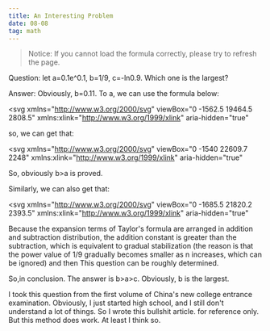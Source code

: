 ```yaml
---
title: An Interesting Problem
date: 08-08
tag: math
---
```


> Notice: If you cannot load the formula correctly, please try to refresh the page.

Question: let a=0.1e^0.1, b=1/9, c=-ln0.9. Which one is the largest?

Answer: Obviously, b=0.11. To a, we can use the formula below:

<svg
  xmlns="http://www.w3.org/2000/svg"
  viewBox="0 -1562.5 19464.5 2808.5"
  xmlns:xlink="http://www.w3.org/1999/xlink"
  aria-hidden="true"
>
  <defs>
    <path
      id="MJX-178-TEX-I-1D452"
      d="M39 168Q39 225 58 272T107 350T174 402T244 433T307 442H310Q355 442 388 420T421 355Q421 265 310 237Q261 224 176 223Q139 223 138 221Q138 219 132 186T125 128Q125 81 146 54T209 26T302 45T394 111Q403 121 406 121Q410 121 419 112T429 98T420 82T390 55T344 24T281 -1T205 -11Q126 -11 83 42T39 168ZM373 353Q367 405 305 405Q272 405 244 391T199 357T170 316T154 280T149 261Q149 260 169 260Q282 260 327 284T373 353Z"
    ></path>
    <path
      id="MJX-178-TEX-I-1D465"
      d="M52 289Q59 331 106 386T222 442Q257 442 286 424T329 379Q371 442 430 442Q467 442 494 420T522 361Q522 332 508 314T481 292T458 288Q439 288 427 299T415 328Q415 374 465 391Q454 404 425 404Q412 404 406 402Q368 386 350 336Q290 115 290 78Q290 50 306 38T341 26Q378 26 414 59T463 140Q466 150 469 151T485 153H489Q504 153 504 145Q504 144 502 134Q486 77 440 33T333 -11Q263 -11 227 52Q186 -10 133 -10H127Q78 -10 57 16T35 71Q35 103 54 123T99 143Q142 143 142 101Q142 81 130 66T107 46T94 41L91 40Q91 39 97 36T113 29T132 26Q168 26 194 71Q203 87 217 139T245 247T261 313Q266 340 266 352Q266 380 251 392T217 404Q177 404 142 372T93 290Q91 281 88 280T72 278H58Q52 284 52 289Z"
    ></path>
    <path
      id="MJX-178-TEX-N-3D"
      d="M56 347Q56 360 70 367H707Q722 359 722 347Q722 336 708 328L390 327H72Q56 332 56 347ZM56 153Q56 168 72 173H708Q722 163 722 153Q722 140 707 133H70Q56 140 56 153Z"
    ></path>
    <path
      id="MJX-178-TEX-LO-2211"
      d="M60 948Q63 950 665 950H1267L1325 815Q1384 677 1388 669H1348L1341 683Q1320 724 1285 761Q1235 809 1174 838T1033 881T882 898T699 902H574H543H251L259 891Q722 258 724 252Q725 250 724 246Q721 243 460 -56L196 -356Q196 -357 407 -357Q459 -357 548 -357T676 -358Q812 -358 896 -353T1063 -332T1204 -283T1307 -196Q1328 -170 1348 -124H1388Q1388 -125 1381 -145T1356 -210T1325 -294L1267 -449L666 -450Q64 -450 61 -448Q55 -446 55 -439Q55 -437 57 -433L590 177Q590 178 557 222T452 366T322 544L56 909L55 924Q55 945 60 948Z"
    ></path>
    <path
      id="MJX-178-TEX-I-1D45B"
      d="M21 287Q22 293 24 303T36 341T56 388T89 425T135 442Q171 442 195 424T225 390T231 369Q231 367 232 367L243 378Q304 442 382 442Q436 442 469 415T503 336T465 179T427 52Q427 26 444 26Q450 26 453 27Q482 32 505 65T540 145Q542 153 560 153Q580 153 580 145Q580 144 576 130Q568 101 554 73T508 17T439 -10Q392 -10 371 17T350 73Q350 92 386 193T423 345Q423 404 379 404H374Q288 404 229 303L222 291L189 157Q156 26 151 16Q138 -11 108 -11Q95 -11 87 -5T76 7T74 17Q74 30 112 180T152 343Q153 348 153 366Q153 405 129 405Q91 405 66 305Q60 285 60 284Q58 278 41 278H27Q21 284 21 287Z"
    ></path>
    <path
      id="MJX-178-TEX-N-30"
      d="M96 585Q152 666 249 666Q297 666 345 640T423 548Q460 465 460 320Q460 165 417 83Q397 41 362 16T301 -15T250 -22Q224 -22 198 -16T137 16T82 83Q39 165 39 320Q39 494 96 585ZM321 597Q291 629 250 629Q208 629 178 597Q153 571 145 525T137 333Q137 175 145 125T181 46Q209 16 250 16Q290 16 318 46Q347 76 354 130T362 333Q362 478 354 524T321 597Z"
    ></path>
    <path
      id="MJX-178-TEX-N-221E"
      d="M55 217Q55 305 111 373T254 442Q342 442 419 381Q457 350 493 303L507 284L514 294Q618 442 747 442Q833 442 888 374T944 214Q944 128 889 59T743 -11Q657 -11 580 50Q542 81 506 128L492 147L485 137Q381 -11 252 -11Q166 -11 111 57T55 217ZM907 217Q907 285 869 341T761 397Q740 397 720 392T682 378T648 359T619 335T594 310T574 285T559 263T548 246L543 238L574 198Q605 158 622 138T664 94T714 61T765 51Q827 51 867 100T907 217ZM92 214Q92 145 131 89T239 33Q357 33 456 193L425 233Q364 312 334 337Q285 380 233 380Q171 380 132 331T92 214Z"
    ></path>
    <path
      id="MJX-178-TEX-N-21"
      d="M78 661Q78 682 96 699T138 716T180 700T199 661Q199 654 179 432T158 206Q156 198 139 198Q121 198 119 206Q118 209 98 431T78 661ZM79 61Q79 89 97 105T141 121Q164 119 181 104T198 61Q198 31 181 16T139 1Q114 1 97 16T79 61Z"
    ></path>
    <path
      id="MJX-178-TEX-N-31"
      d="M213 578L200 573Q186 568 160 563T102 556H83V602H102Q149 604 189 617T245 641T273 663Q275 666 285 666Q294 666 302 660V361L303 61Q310 54 315 52T339 48T401 46H427V0H416Q395 3 257 3Q121 3 100 0H88V46H114Q136 46 152 46T177 47T193 50T201 52T207 57T213 61V578Z"
    ></path>
    <path
      id="MJX-178-TEX-N-2B"
      d="M56 237T56 250T70 270H369V420L370 570Q380 583 389 583Q402 583 409 568V270H707Q722 262 722 250T707 230H409V-68Q401 -82 391 -82H389H387Q375 -82 369 -68V230H70Q56 237 56 250Z"
    ></path>
    <path
      id="MJX-178-TEX-N-32"
      d="M109 429Q82 429 66 447T50 491Q50 562 103 614T235 666Q326 666 387 610T449 465Q449 422 429 383T381 315T301 241Q265 210 201 149L142 93L218 92Q375 92 385 97Q392 99 409 186V189H449V186Q448 183 436 95T421 3V0H50V19V31Q50 38 56 46T86 81Q115 113 136 137Q145 147 170 174T204 211T233 244T261 278T284 308T305 340T320 369T333 401T340 431T343 464Q343 527 309 573T212 619Q179 619 154 602T119 569T109 550Q109 549 114 549Q132 549 151 535T170 489Q170 464 154 447T109 429Z"
    ></path>
    <path
      id="MJX-178-TEX-N-33"
      d="M127 463Q100 463 85 480T69 524Q69 579 117 622T233 665Q268 665 277 664Q351 652 390 611T430 522Q430 470 396 421T302 350L299 348Q299 347 308 345T337 336T375 315Q457 262 457 175Q457 96 395 37T238 -22Q158 -22 100 21T42 130Q42 158 60 175T105 193Q133 193 151 175T169 130Q169 119 166 110T159 94T148 82T136 74T126 70T118 67L114 66Q165 21 238 21Q293 21 321 74Q338 107 338 175V195Q338 290 274 322Q259 328 213 329L171 330L168 332Q166 335 166 348Q166 366 174 366Q202 366 232 371Q266 376 294 413T322 525V533Q322 590 287 612Q265 626 240 626Q208 626 181 615T143 592T132 580H135Q138 579 143 578T153 573T165 566T175 555T183 540T186 520Q186 498 172 481T127 463Z"
    ></path>
    <path
      id="MJX-178-TEX-N-22C5"
      d="M78 250Q78 274 95 292T138 310Q162 310 180 294T199 251Q199 226 182 208T139 190T96 207T78 250Z"
    ></path>
  </defs>
  <g
    stroke="currentColor"
    fill="currentColor"
    stroke-width="0"
    transform="matrix(1 0 0 -1 0 0)"
  >
    <g data-mml-node="math">
      <g data-mml-node="msup">
        <g data-mml-node="mi">
          <use xlink:href="#MJX-178-TEX-I-1D452"></use>
        </g>
        <g
          data-mml-node="TeXAtom"
          transform="translate(466, 413) scale(0.707)"
          data-mjx-texclass="ORD"
        >
          <g data-mml-node="mi">
            <use xlink:href="#MJX-178-TEX-I-1D465"></use>
          </g>
        </g>
      </g>
      <g data-mml-node="mo" transform="translate(1198.2, 0)">
        <use xlink:href="#MJX-178-TEX-N-3D"></use>
      </g>
      <g data-mml-node="munderover" transform="translate(2254, 0)">
        <g data-mml-node="mo">
          <use xlink:href="#MJX-178-TEX-LO-2211"></use>
        </g>
        <g
          data-mml-node="TeXAtom"
          transform="translate(58, -1087.9) scale(0.707)"
          data-mjx-texclass="ORD"
        >
          <g data-mml-node="mi">
            <use xlink:href="#MJX-178-TEX-I-1D45B"></use>
          </g>
          <g data-mml-node="mo" transform="translate(600, 0)">
            <use xlink:href="#MJX-178-TEX-N-3D"></use>
          </g>
          <g data-mml-node="mn" transform="translate(1378, 0)">
            <use xlink:href="#MJX-178-TEX-N-30"></use>
          </g>
        </g>
        <g
          data-mml-node="TeXAtom"
          transform="translate(368.4, 1150) scale(0.707)"
          data-mjx-texclass="ORD"
        >
          <g data-mml-node="TeXAtom" data-mjx-texclass="ORD">
            <g data-mml-node="mo">
              <use xlink:href="#MJX-178-TEX-N-221E"></use>
            </g>
          </g>
        </g>
      </g>
      <g data-mml-node="mfrac" transform="translate(3864.7, 0)">
        <g data-mml-node="msup" transform="translate(220, 676)">
          <g data-mml-node="mi">
            <use xlink:href="#MJX-178-TEX-I-1D465"></use>
          </g>
          <g
            data-mml-node="TeXAtom"
            transform="translate(572, 363) scale(0.707)"
            data-mjx-texclass="ORD"
          >
            <g data-mml-node="mi">
              <use xlink:href="#MJX-178-TEX-I-1D45B"></use>
            </g>
          </g>
        </g>
        <g data-mml-node="mrow" transform="translate(304.1, -686)">
          <g data-mml-node="mi">
            <use xlink:href="#MJX-178-TEX-I-1D45B"></use>
          </g>
          <g data-mml-node="mo" transform="translate(600, 0)">
            <use xlink:href="#MJX-178-TEX-N-21"></use>
          </g>
        </g>
        <rect width="1246.3" height="60" x="120" y="220"></rect>
      </g>
      <g data-mml-node="mo" transform="translate(5628.7, 0)">
        <use xlink:href="#MJX-178-TEX-N-3D"></use>
      </g>
      <g data-mml-node="mn" transform="translate(6684.5, 0)">
        <use xlink:href="#MJX-178-TEX-N-31"></use>
      </g>
      <g data-mml-node="mo" transform="translate(7406.7, 0)">
        <use xlink:href="#MJX-178-TEX-N-2B"></use>
      </g>
      <g data-mml-node="mi" transform="translate(8407, 0)">
        <use xlink:href="#MJX-178-TEX-I-1D465"></use>
      </g>
      <g data-mml-node="mo" transform="translate(9201.2, 0)">
        <use xlink:href="#MJX-178-TEX-N-2B"></use>
      </g>
      <g data-mml-node="mfrac" transform="translate(10201.4, 0)">
        <g data-mml-node="msup" transform="translate(220, 676)">
          <g data-mml-node="mi">
            <use xlink:href="#MJX-178-TEX-I-1D465"></use>
          </g>
          <g
            data-mml-node="TeXAtom"
            transform="translate(572, 363) scale(0.707)"
            data-mjx-texclass="ORD"
          >
            <g data-mml-node="mn">
              <use xlink:href="#MJX-178-TEX-N-32"></use>
            </g>
          </g>
        </g>
        <g data-mml-node="mrow" transform="translate(318.8, -686)">
          <g data-mml-node="mn">
            <use xlink:href="#MJX-178-TEX-N-32"></use>
          </g>
          <g data-mml-node="mo" transform="translate(500, 0)">
            <use xlink:href="#MJX-178-TEX-N-21"></use>
          </g>
        </g>
        <rect width="1175.6" height="60" x="120" y="220"></rect>
      </g>
      <g data-mml-node="mo" transform="translate(11839.2, 0)">
        <use xlink:href="#MJX-178-TEX-N-2B"></use>
      </g>
      <g data-mml-node="mfrac" transform="translate(12839.4, 0)">
        <g data-mml-node="msup" transform="translate(220, 676)">
          <g data-mml-node="mi">
            <use xlink:href="#MJX-178-TEX-I-1D465"></use>
          </g>
          <g
            data-mml-node="TeXAtom"
            transform="translate(572, 363) scale(0.707)"
            data-mjx-texclass="ORD"
          >
            <g data-mml-node="mn">
              <use xlink:href="#MJX-178-TEX-N-33"></use>
            </g>
          </g>
        </g>
        <g data-mml-node="mrow" transform="translate(318.8, -686)">
          <g data-mml-node="mn">
            <use xlink:href="#MJX-178-TEX-N-33"></use>
          </g>
          <g data-mml-node="mo" transform="translate(500, 0)">
            <use xlink:href="#MJX-178-TEX-N-21"></use>
          </g>
        </g>
        <rect width="1175.6" height="60" x="120" y="220"></rect>
      </g>
      <g data-mml-node="mo" transform="translate(14477.2, 0)">
        <use xlink:href="#MJX-178-TEX-N-2B"></use>
      </g>
      <g data-mml-node="mo" transform="translate(15477.4, 0)">
        <use xlink:href="#MJX-178-TEX-N-22C5"></use>
      </g>
      <g data-mml-node="mo" transform="translate(15977.6, 0)">
        <use xlink:href="#MJX-178-TEX-N-22C5"></use>
      </g>
      <g data-mml-node="mo" transform="translate(16477.8, 0)">
        <use xlink:href="#MJX-178-TEX-N-22C5"></use>
      </g>
      <g data-mml-node="mo" transform="translate(16978.1, 0)">
        <use xlink:href="#MJX-178-TEX-N-2B"></use>
      </g>
      <g data-mml-node="mfrac" transform="translate(17978.3, 0)">
        <g data-mml-node="msup" transform="translate(220, 676)">
          <g data-mml-node="mi">
            <use xlink:href="#MJX-178-TEX-I-1D465"></use>
          </g>
          <g
            data-mml-node="TeXAtom"
            transform="translate(572, 363) scale(0.707)"
            data-mjx-texclass="ORD"
          >
            <g data-mml-node="mi">
              <use xlink:href="#MJX-178-TEX-I-1D45B"></use>
            </g>
          </g>
        </g>
        <g data-mml-node="mrow" transform="translate(304.1, -686)">
          <g data-mml-node="mi">
            <use xlink:href="#MJX-178-TEX-I-1D45B"></use>
          </g>
          <g data-mml-node="mo" transform="translate(600, 0)">
            <use xlink:href="#MJX-178-TEX-N-21"></use>
          </g>
        </g>
        <rect width="1246.3" height="60" x="120" y="220"></rect>
      </g>
    </g>
  </g>
</svg>

so, we can get that:

<svg
  xmlns="http://www.w3.org/2000/svg"
  viewBox="0 -1540 22609.7 2248"
  xmlns:xlink="http://www.w3.org/1999/xlink"
  aria-hidden="true"
>
  <defs>
    <path
      id="MJX-322-TEX-N-30"
      d="M96 585Q152 666 249 666Q297 666 345 640T423 548Q460 465 460 320Q460 165 417 83Q397 41 362 16T301 -15T250 -22Q224 -22 198 -16T137 16T82 83Q39 165 39 320Q39 494 96 585ZM321 597Q291 629 250 629Q208 629 178 597Q153 571 145 525T137 333Q137 175 145 125T181 46Q209 16 250 16Q290 16 318 46Q347 76 354 130T362 333Q362 478 354 524T321 597Z"
    ></path>
    <path
      id="MJX-322-TEX-N-2E"
      d="M78 60Q78 84 95 102T138 120Q162 120 180 104T199 61Q199 36 182 18T139 0T96 17T78 60Z"
    ></path>
    <path
      id="MJX-322-TEX-N-31"
      d="M213 578L200 573Q186 568 160 563T102 556H83V602H102Q149 604 189 617T245 641T273 663Q275 666 285 666Q294 666 302 660V361L303 61Q310 54 315 52T339 48T401 46H427V0H416Q395 3 257 3Q121 3 100 0H88V46H114Q136 46 152 46T177 47T193 50T201 52T207 57T213 61V578Z"
    ></path>
    <path
      id="MJX-322-TEX-I-1D452"
      d="M39 168Q39 225 58 272T107 350T174 402T244 433T307 442H310Q355 442 388 420T421 355Q421 265 310 237Q261 224 176 223Q139 223 138 221Q138 219 132 186T125 128Q125 81 146 54T209 26T302 45T394 111Q403 121 406 121Q410 121 419 112T429 98T420 82T390 55T344 24T281 -1T205 -11Q126 -11 83 42T39 168ZM373 353Q367 405 305 405Q272 405 244 391T199 357T170 316T154 280T149 261Q149 260 169 260Q282 260 327 284T373 353Z"
    ></path>
    <path
      id="MJX-322-TEX-N-2248"
      d="M55 319Q55 360 72 393T114 444T163 472T205 482Q207 482 213 482T223 483Q262 483 296 468T393 413L443 381Q502 346 553 346Q609 346 649 375T694 454Q694 465 698 474T708 483Q722 483 722 452Q722 386 675 338T555 289Q514 289 468 310T388 357T308 404T224 426Q164 426 125 393T83 318Q81 289 69 289Q55 289 55 319ZM55 85Q55 126 72 159T114 210T163 238T205 248Q207 248 213 248T223 249Q262 249 296 234T393 179L443 147Q502 112 553 112Q609 112 649 141T694 220Q694 249 708 249T722 217Q722 153 675 104T555 55Q514 55 468 76T388 123T308 170T224 192Q164 192 125 159T83 84Q80 55 69 55Q55 55 55 85Z"
    ></path>
    <path
      id="MJX-322-TEX-N-D7"
      d="M630 29Q630 9 609 9Q604 9 587 25T493 118L389 222L284 117Q178 13 175 11Q171 9 168 9Q160 9 154 15T147 29Q147 36 161 51T255 146L359 250L255 354Q174 435 161 449T147 471Q147 480 153 485T168 490Q173 490 175 489Q178 487 284 383L389 278L493 382Q570 459 587 475T609 491Q630 491 630 471Q630 464 620 453T522 355L418 250L522 145Q606 61 618 48T630 29Z"
    ></path>
    <path
      id="MJX-322-TEX-N-28"
      d="M94 250Q94 319 104 381T127 488T164 576T202 643T244 695T277 729T302 750H315H319Q333 750 333 741Q333 738 316 720T275 667T226 581T184 443T167 250T184 58T225 -81T274 -167T316 -220T333 -241Q333 -250 318 -250H315H302L274 -226Q180 -141 137 -14T94 250Z"
    ></path>
    <path
      id="MJX-322-TEX-N-2B"
      d="M56 237T56 250T70 270H369V420L370 570Q380 583 389 583Q402 583 409 568V270H707Q722 262 722 250T707 230H409V-68Q401 -82 391 -82H389H387Q375 -82 369 -68V230H70Q56 237 56 250Z"
    ></path>
    <path
      id="MJX-322-TEX-N-32"
      d="M109 429Q82 429 66 447T50 491Q50 562 103 614T235 666Q326 666 387 610T449 465Q449 422 429 383T381 315T301 241Q265 210 201 149L142 93L218 92Q375 92 385 97Q392 99 409 186V189H449V186Q448 183 436 95T421 3V0H50V19V31Q50 38 56 46T86 81Q115 113 136 137Q145 147 170 174T204 211T233 244T261 278T284 308T305 340T320 369T333 401T340 431T343 464Q343 527 309 573T212 619Q179 619 154 602T119 569T109 550Q109 549 114 549Q132 549 151 535T170 489Q170 464 154 447T109 429Z"
    ></path>
    <path
      id="MJX-322-TEX-N-21"
      d="M78 661Q78 682 96 699T138 716T180 700T199 661Q199 654 179 432T158 206Q156 198 139 198Q121 198 119 206Q118 209 98 431T78 661ZM79 61Q79 89 97 105T141 121Q164 119 181 104T198 61Q198 31 181 16T139 1Q114 1 97 16T79 61Z"
    ></path>
    <path
      id="MJX-322-TEX-N-33"
      d="M127 463Q100 463 85 480T69 524Q69 579 117 622T233 665Q268 665 277 664Q351 652 390 611T430 522Q430 470 396 421T302 350L299 348Q299 347 308 345T337 336T375 315Q457 262 457 175Q457 96 395 37T238 -22Q158 -22 100 21T42 130Q42 158 60 175T105 193Q133 193 151 175T169 130Q169 119 166 110T159 94T148 82T136 74T126 70T118 67L114 66Q165 21 238 21Q293 21 321 74Q338 107 338 175V195Q338 290 274 322Q259 328 213 329L171 330L168 332Q166 335 166 348Q166 366 174 366Q202 366 232 371Q266 376 294 413T322 525V533Q322 590 287 612Q265 626 240 626Q208 626 181 615T143 592T132 580H135Q138 579 143 578T153 573T165 566T175 555T183 540T186 520Q186 498 172 481T127 463Z"
    ></path>
    <path
      id="MJX-322-TEX-N-29"
      d="M60 749L64 750Q69 750 74 750H86L114 726Q208 641 251 514T294 250Q294 182 284 119T261 12T224 -76T186 -143T145 -194T113 -227T90 -246Q87 -249 86 -250H74Q66 -250 63 -250T58 -247T55 -238Q56 -237 66 -225Q221 -64 221 250T66 725Q56 737 55 738Q55 746 60 749Z"
    ></path>
    <path
      id="MJX-322-TEX-N-35"
      d="M164 157Q164 133 148 117T109 101H102Q148 22 224 22Q294 22 326 82Q345 115 345 210Q345 313 318 349Q292 382 260 382H254Q176 382 136 314Q132 307 129 306T114 304Q97 304 95 310Q93 314 93 485V614Q93 664 98 664Q100 666 102 666Q103 666 123 658T178 642T253 634Q324 634 389 662Q397 666 402 666Q410 666 410 648V635Q328 538 205 538Q174 538 149 544L139 546V374Q158 388 169 396T205 412T256 420Q337 420 393 355T449 201Q449 109 385 44T229 -22Q148 -22 99 32T50 154Q50 178 61 192T84 210T107 214Q132 214 148 197T164 157Z"
    ></path>
    <path
      id="MJX-322-TEX-N-36"
      d="M42 313Q42 476 123 571T303 666Q372 666 402 630T432 550Q432 525 418 510T379 495Q356 495 341 509T326 548Q326 592 373 601Q351 623 311 626Q240 626 194 566Q147 500 147 364L148 360Q153 366 156 373Q197 433 263 433H267Q313 433 348 414Q372 400 396 374T435 317Q456 268 456 210V192Q456 169 451 149Q440 90 387 34T253 -22Q225 -22 199 -14T143 16T92 75T56 172T42 313ZM257 397Q227 397 205 380T171 335T154 278T148 216Q148 133 160 97T198 39Q222 21 251 21Q302 21 329 59Q342 77 347 104T352 209Q352 289 347 316T329 361Q302 397 257 397Z"
    ></path>
    <path
      id="MJX-322-TEX-N-37"
      d="M55 458Q56 460 72 567L88 674Q88 676 108 676H128V672Q128 662 143 655T195 646T364 644H485V605L417 512Q408 500 387 472T360 435T339 403T319 367T305 330T292 284T284 230T278 162T275 80Q275 66 275 52T274 28V19Q270 2 255 -10T221 -22Q210 -22 200 -19T179 0T168 40Q168 198 265 368Q285 400 349 489L395 552H302Q128 552 119 546Q113 543 108 522T98 479L95 458V455H55V458Z"
    ></path>
  </defs>
  <g
    stroke="currentColor"
    fill="currentColor"
    stroke-width="0"
    transform="matrix(1 0 0 -1 0 0)"
  >
    <g data-mml-node="math">
      <g data-mml-node="mn">
        <use xlink:href="#MJX-322-TEX-N-30"></use>
        <use xlink:href="#MJX-322-TEX-N-2E" transform="translate(500, 0)"></use>
        <use xlink:href="#MJX-322-TEX-N-31" transform="translate(778, 0)"></use>
      </g>
      <g data-mml-node="msup" transform="translate(1278, 0)">
        <g data-mml-node="mi">
          <use xlink:href="#MJX-322-TEX-I-1D452"></use>
        </g>
        <g
          data-mml-node="TeXAtom"
          transform="translate(466, 413) scale(0.707)"
          data-mjx-texclass="ORD"
        >
          <g data-mml-node="mn">
            <use xlink:href="#MJX-322-TEX-N-30"></use>
            <use
              xlink:href="#MJX-322-TEX-N-2E"
              transform="translate(500, 0)"
            ></use>
            <use
              xlink:href="#MJX-322-TEX-N-31"
              transform="translate(778, 0)"
            ></use>
          </g>
        </g>
      </g>
      <g data-mml-node="mo" transform="translate(2975.5, 0)">
        <use xlink:href="#MJX-322-TEX-N-2248"></use>
      </g>
      <g data-mml-node="mn" transform="translate(4031.2, 0)">
        <use xlink:href="#MJX-322-TEX-N-30"></use>
        <use xlink:href="#MJX-322-TEX-N-2E" transform="translate(500, 0)"></use>
        <use xlink:href="#MJX-322-TEX-N-31" transform="translate(778, 0)"></use>
      </g>
      <g data-mml-node="mo" transform="translate(5531.5, 0)">
        <use xlink:href="#MJX-322-TEX-N-D7"></use>
      </g>
      <g data-mml-node="mo" transform="translate(6531.7, 0)">
        <use xlink:href="#MJX-322-TEX-N-28"></use>
      </g>
      <g data-mml-node="mn" transform="translate(6920.7, 0)">
        <use xlink:href="#MJX-322-TEX-N-31"></use>
      </g>
      <g data-mml-node="mo" transform="translate(7642.9, 0)">
        <use xlink:href="#MJX-322-TEX-N-2B"></use>
      </g>
      <g data-mml-node="mn" transform="translate(8643.1, 0)">
        <use xlink:href="#MJX-322-TEX-N-30"></use>
        <use xlink:href="#MJX-322-TEX-N-2E" transform="translate(500, 0)"></use>
        <use xlink:href="#MJX-322-TEX-N-31" transform="translate(778, 0)"></use>
      </g>
      <g data-mml-node="mo" transform="translate(10143.3, 0)">
        <use xlink:href="#MJX-322-TEX-N-2B"></use>
      </g>
      <g data-mml-node="mfrac" transform="translate(11143.6, 0)">
        <g data-mml-node="msup" transform="translate(220, 676)">
          <g data-mml-node="mn">
            <use xlink:href="#MJX-322-TEX-N-30"></use>
            <use
              xlink:href="#MJX-322-TEX-N-2E"
              transform="translate(500, 0)"
            ></use>
            <use
              xlink:href="#MJX-322-TEX-N-31"
              transform="translate(778, 0)"
            ></use>
          </g>
          <g
            data-mml-node="TeXAtom"
            transform="translate(1278, 393.1) scale(0.707)"
            data-mjx-texclass="ORD"
          >
            <g data-mml-node="mn">
              <use xlink:href="#MJX-322-TEX-N-32"></use>
            </g>
          </g>
        </g>
        <g data-mml-node="mrow" transform="translate(671.8, -686)">
          <g data-mml-node="mn">
            <use xlink:href="#MJX-322-TEX-N-32"></use>
          </g>
          <g data-mml-node="mo" transform="translate(500, 0)">
            <use xlink:href="#MJX-322-TEX-N-21"></use>
          </g>
        </g>
        <rect width="1881.6" height="60" x="120" y="220"></rect>
      </g>
      <g data-mml-node="mo" transform="translate(13487.3, 0)">
        <use xlink:href="#MJX-322-TEX-N-2B"></use>
      </g>
      <g data-mml-node="mfrac" transform="translate(14487.6, 0)">
        <g data-mml-node="msup" transform="translate(220, 676)">
          <g data-mml-node="mn">
            <use xlink:href="#MJX-322-TEX-N-30"></use>
            <use
              xlink:href="#MJX-322-TEX-N-2E"
              transform="translate(500, 0)"
            ></use>
            <use
              xlink:href="#MJX-322-TEX-N-31"
              transform="translate(778, 0)"
            ></use>
          </g>
          <g
            data-mml-node="TeXAtom"
            transform="translate(1278, 393.1) scale(0.707)"
            data-mjx-texclass="ORD"
          >
            <g data-mml-node="mn">
              <use xlink:href="#MJX-322-TEX-N-33"></use>
            </g>
          </g>
        </g>
        <g data-mml-node="mrow" transform="translate(671.8, -686)">
          <g data-mml-node="mn">
            <use xlink:href="#MJX-322-TEX-N-33"></use>
          </g>
          <g data-mml-node="mo" transform="translate(500, 0)">
            <use xlink:href="#MJX-322-TEX-N-21"></use>
          </g>
        </g>
        <rect width="1881.6" height="60" x="120" y="220"></rect>
      </g>
      <g data-mml-node="mo" transform="translate(16609.1, 0)">
        <use xlink:href="#MJX-322-TEX-N-29"></use>
      </g>
      <g data-mml-node="mo" transform="translate(17275.9, 0)">
        <use xlink:href="#MJX-322-TEX-N-2248"></use>
      </g>
      <g data-mml-node="mn" transform="translate(18331.7, 0)">
        <use xlink:href="#MJX-322-TEX-N-30"></use>
        <use xlink:href="#MJX-322-TEX-N-2E" transform="translate(500, 0)"></use>
        <use xlink:href="#MJX-322-TEX-N-31" transform="translate(778, 0)"></use>
        <use
          xlink:href="#MJX-322-TEX-N-31"
          transform="translate(1278, 0)"
        ></use>
        <use
          xlink:href="#MJX-322-TEX-N-30"
          transform="translate(1778, 0)"
        ></use>
        <use
          xlink:href="#MJX-322-TEX-N-35"
          transform="translate(2278, 0)"
        ></use>
        <use
          xlink:href="#MJX-322-TEX-N-31"
          transform="translate(2778, 0)"
        ></use>
        <use
          xlink:href="#MJX-322-TEX-N-36"
          transform="translate(3278, 0)"
        ></use>
        <use
          xlink:href="#MJX-322-TEX-N-37"
          transform="translate(3778, 0)"
        ></use>
      </g>
    </g>
  </g>
</svg>

So, obviously b>a is proved.

Similarly, we can also get that:

<svg
  xmlns="http://www.w3.org/2000/svg"
  viewBox="0 -1685.5 21820.2 2393.5"
  xmlns:xlink="http://www.w3.org/1999/xlink"
  aria-hidden="true"
>
  <defs>
    <path
      id="MJX-518-TEX-N-2212"
      d="M84 237T84 250T98 270H679Q694 262 694 250T679 230H98Q84 237 84 250Z"
    ></path>
    <path
      id="MJX-518-TEX-I-1D459"
      d="M117 59Q117 26 142 26Q179 26 205 131Q211 151 215 152Q217 153 225 153H229Q238 153 241 153T246 151T248 144Q247 138 245 128T234 90T214 43T183 6T137 -11Q101 -11 70 11T38 85Q38 97 39 102L104 360Q167 615 167 623Q167 626 166 628T162 632T157 634T149 635T141 636T132 637T122 637Q112 637 109 637T101 638T95 641T94 647Q94 649 96 661Q101 680 107 682T179 688Q194 689 213 690T243 693T254 694Q266 694 266 686Q266 675 193 386T118 83Q118 81 118 75T117 65V59Z"
    ></path>
    <path
      id="MJX-518-TEX-I-1D45B"
      d="M21 287Q22 293 24 303T36 341T56 388T89 425T135 442Q171 442 195 424T225 390T231 369Q231 367 232 367L243 378Q304 442 382 442Q436 442 469 415T503 336T465 179T427 52Q427 26 444 26Q450 26 453 27Q482 32 505 65T540 145Q542 153 560 153Q580 153 580 145Q580 144 576 130Q568 101 554 73T508 17T439 -10Q392 -10 371 17T350 73Q350 92 386 193T423 345Q423 404 379 404H374Q288 404 229 303L222 291L189 157Q156 26 151 16Q138 -11 108 -11Q95 -11 87 -5T76 7T74 17Q74 30 112 180T152 343Q153 348 153 366Q153 405 129 405Q91 405 66 305Q60 285 60 284Q58 278 41 278H27Q21 284 21 287Z"
    ></path>
    <path
      id="MJX-518-TEX-N-30"
      d="M96 585Q152 666 249 666Q297 666 345 640T423 548Q460 465 460 320Q460 165 417 83Q397 41 362 16T301 -15T250 -22Q224 -22 198 -16T137 16T82 83Q39 165 39 320Q39 494 96 585ZM321 597Q291 629 250 629Q208 629 178 597Q153 571 145 525T137 333Q137 175 145 125T181 46Q209 16 250 16Q290 16 318 46Q347 76 354 130T362 333Q362 478 354 524T321 597Z"
    ></path>
    <path
      id="MJX-518-TEX-N-2E"
      d="M78 60Q78 84 95 102T138 120Q162 120 180 104T199 61Q199 36 182 18T139 0T96 17T78 60Z"
    ></path>
    <path
      id="MJX-518-TEX-N-39"
      d="M352 287Q304 211 232 211Q154 211 104 270T44 396Q42 412 42 436V444Q42 537 111 606Q171 666 243 666Q245 666 249 666T257 665H261Q273 665 286 663T323 651T370 619T413 560Q456 472 456 334Q456 194 396 97Q361 41 312 10T208 -22Q147 -22 108 7T68 93T121 149Q143 149 158 135T173 96Q173 78 164 65T148 49T135 44L131 43Q131 41 138 37T164 27T206 22H212Q272 22 313 86Q352 142 352 280V287ZM244 248Q292 248 321 297T351 430Q351 508 343 542Q341 552 337 562T323 588T293 615T246 625Q208 625 181 598Q160 576 154 546T147 441Q147 358 152 329T172 282Q197 248 244 248Z"
    ></path>
    <path
      id="MJX-518-TEX-N-3D"
      d="M56 347Q56 360 70 367H707Q722 359 722 347Q722 336 708 328L390 327H72Q56 332 56 347ZM56 153Q56 168 72 173H708Q722 163 722 153Q722 140 707 133H70Q56 140 56 153Z"
    ></path>
    <path
      id="MJX-518-TEX-N-31"
      d="M213 578L200 573Q186 568 160 563T102 556H83V602H102Q149 604 189 617T245 641T273 663Q275 666 285 666Q294 666 302 660V361L303 61Q310 54 315 52T339 48T401 46H427V0H416Q395 3 257 3Q121 3 100 0H88V46H114Q136 46 152 46T177 47T193 50T201 52T207 57T213 61V578Z"
    ></path>
    <path
      id="MJX-518-TEX-N-28"
      d="M94 250Q94 319 104 381T127 488T164 576T202 643T244 695T277 729T302 750H315H319Q333 750 333 741Q333 738 316 720T275 667T226 581T184 443T167 250T184 58T225 -81T274 -167T316 -220T333 -241Q333 -250 318 -250H315H302L274 -226Q180 -141 137 -14T94 250Z"
    ></path>
    <path
      id="MJX-518-TEX-N-2B"
      d="M56 237T56 250T70 270H369V420L370 570Q380 583 389 583Q402 583 409 568V270H707Q722 262 722 250T707 230H409V-68Q401 -82 391 -82H389H387Q375 -82 369 -68V230H70Q56 237 56 250Z"
    ></path>
    <path
      id="MJX-518-TEX-N-29"
      d="M60 749L64 750Q69 750 74 750H86L114 726Q208 641 251 514T294 250Q294 182 284 119T261 12T224 -76T186 -143T145 -194T113 -227T90 -246Q87 -249 86 -250H74Q66 -250 63 -250T58 -247T55 -238Q56 -237 66 -225Q221 -64 221 250T66 725Q56 737 55 738Q55 746 60 749Z"
    ></path>
    <path
      id="MJX-518-TEX-N-2248"
      d="M55 319Q55 360 72 393T114 444T163 472T205 482Q207 482 213 482T223 483Q262 483 296 468T393 413L443 381Q502 346 553 346Q609 346 649 375T694 454Q694 465 698 474T708 483Q722 483 722 452Q722 386 675 338T555 289Q514 289 468 310T388 357T308 404T224 426Q164 426 125 393T83 318Q81 289 69 289Q55 289 55 319ZM55 85Q55 126 72 159T114 210T163 238T205 248Q207 248 213 248T223 249Q262 249 296 234T393 179L443 147Q502 112 553 112Q609 112 649 141T694 220Q694 249 708 249T722 217Q722 153 675 104T555 55Q514 55 468 76T388 123T308 170T224 192Q164 192 125 159T83 84Q80 55 69 55Q55 55 55 85Z"
    ></path>
    <path
      id="MJX-518-TEX-N-32"
      d="M109 429Q82 429 66 447T50 491Q50 562 103 614T235 666Q326 666 387 610T449 465Q449 422 429 383T381 315T301 241Q265 210 201 149L142 93L218 92Q375 92 385 97Q392 99 409 186V189H449V186Q448 183 436 95T421 3V0H50V19V31Q50 38 56 46T86 81Q115 113 136 137Q145 147 170 174T204 211T233 244T261 278T284 308T305 340T320 369T333 401T340 431T343 464Q343 527 309 573T212 619Q179 619 154 602T119 569T109 550Q109 549 114 549Q132 549 151 535T170 489Q170 464 154 447T109 429Z"
    ></path>
    <path
      id="MJX-518-TEX-N-36"
      d="M42 313Q42 476 123 571T303 666Q372 666 402 630T432 550Q432 525 418 510T379 495Q356 495 341 509T326 548Q326 592 373 601Q351 623 311 626Q240 626 194 566Q147 500 147 364L148 360Q153 366 156 373Q197 433 263 433H267Q313 433 348 414Q372 400 396 374T435 317Q456 268 456 210V192Q456 169 451 149Q440 90 387 34T253 -22Q225 -22 199 -14T143 16T92 75T56 172T42 313ZM257 397Q227 397 205 380T171 335T154 278T148 216Q148 133 160 97T198 39Q222 21 251 21Q302 21 329 59Q342 77 347 104T352 209Q352 289 347 316T329 361Q302 397 257 397Z"
    ></path>
  </defs>
  <g
    stroke="currentColor"
    fill="currentColor"
    stroke-width="0"
    transform="matrix(1 0 0 -1 0 0)"
  >
    <g data-mml-node="math">
      <g data-mml-node="mo">
        <use xlink:href="#MJX-518-TEX-N-2212"></use>
      </g>
      <g data-mml-node="mi" transform="translate(778, 0)">
        <use xlink:href="#MJX-518-TEX-I-1D459"></use>
      </g>
      <g data-mml-node="mi" transform="translate(1076, 0)">
        <use xlink:href="#MJX-518-TEX-I-1D45B"></use>
      </g>
      <g data-mml-node="mn" transform="translate(1676, 0)">
        <use xlink:href="#MJX-518-TEX-N-30"></use>
        <use xlink:href="#MJX-518-TEX-N-2E" transform="translate(500, 0)"></use>
        <use xlink:href="#MJX-518-TEX-N-39" transform="translate(778, 0)"></use>
      </g>
      <g data-mml-node="mo" transform="translate(3231.8, 0)">
        <use xlink:href="#MJX-518-TEX-N-3D"></use>
      </g>
      <g data-mml-node="mi" transform="translate(4287.6, 0)">
        <use xlink:href="#MJX-518-TEX-I-1D459"></use>
      </g>
      <g data-mml-node="mi" transform="translate(4585.6, 0)">
        <use xlink:href="#MJX-518-TEX-I-1D45B"></use>
      </g>
      <g data-mml-node="mfrac" transform="translate(5185.6, 0)">
        <g data-mml-node="mn" transform="translate(220, 676)">
          <use xlink:href="#MJX-518-TEX-N-31"></use>
          <use
            xlink:href="#MJX-518-TEX-N-30"
            transform="translate(500, 0)"
          ></use>
        </g>
        <g data-mml-node="mn" transform="translate(470, -686)">
          <use xlink:href="#MJX-518-TEX-N-39"></use>
        </g>
        <rect width="1200" height="60" x="120" y="220"></rect>
      </g>
      <g data-mml-node="mo" transform="translate(6903.3, 0)">
        <use xlink:href="#MJX-518-TEX-N-3D"></use>
      </g>
      <g data-mml-node="mi" transform="translate(7959.1, 0)">
        <use xlink:href="#MJX-518-TEX-I-1D459"></use>
      </g>
      <g data-mml-node="mi" transform="translate(8257.1, 0)">
        <use xlink:href="#MJX-518-TEX-I-1D45B"></use>
      </g>
      <g data-mml-node="mo" transform="translate(8857.1, 0)">
        <use xlink:href="#MJX-518-TEX-N-28"></use>
      </g>
      <g data-mml-node="mn" transform="translate(9246.1, 0)">
        <use xlink:href="#MJX-518-TEX-N-31"></use>
      </g>
      <g data-mml-node="mo" transform="translate(9968.3, 0)">
        <use xlink:href="#MJX-518-TEX-N-2B"></use>
      </g>
      <g data-mml-node="mfrac" transform="translate(10968.6, 0)">
        <g data-mml-node="mn" transform="translate(220, 676)">
          <use xlink:href="#MJX-518-TEX-N-31"></use>
        </g>
        <g data-mml-node="mn" transform="translate(220, -686)">
          <use xlink:href="#MJX-518-TEX-N-39"></use>
        </g>
        <rect width="700" height="60" x="120" y="220"></rect>
      </g>
      <g data-mml-node="mo" transform="translate(11908.6, 0)">
        <use xlink:href="#MJX-518-TEX-N-29"></use>
      </g>
      <g data-mml-node="mo" transform="translate(12575.3, 0)">
        <use xlink:href="#MJX-518-TEX-N-2248"></use>
      </g>
      <g data-mml-node="mfrac" transform="translate(13631.1, 0)">
        <g data-mml-node="mn" transform="translate(220, 676)">
          <use xlink:href="#MJX-518-TEX-N-31"></use>
        </g>
        <g data-mml-node="mn" transform="translate(220, -686)">
          <use xlink:href="#MJX-518-TEX-N-39"></use>
        </g>
        <rect width="700" height="60" x="120" y="220"></rect>
      </g>
      <g data-mml-node="mo" transform="translate(14793.3, 0)">
        <use xlink:href="#MJX-518-TEX-N-2212"></use>
      </g>
      <g data-mml-node="mfrac" transform="translate(15793.6, 0)">
        <g data-mml-node="mrow" transform="translate(220, 820.6)">
          <g data-mml-node="mo">
            <use xlink:href="#MJX-518-TEX-N-28"></use>
          </g>
          <g data-mml-node="mfrac" transform="translate(389, 0)">
            <g data-mml-node="mn" transform="translate(220, 394) scale(0.707)">
              <use xlink:href="#MJX-518-TEX-N-31"></use>
            </g>
            <g data-mml-node="mn" transform="translate(220, -345) scale(0.707)">
              <use xlink:href="#MJX-518-TEX-N-39"></use>
            </g>
            <rect width="553.6" height="60" x="120" y="220"></rect>
          </g>
          <g data-mml-node="msup" transform="translate(1182.6, 0)">
            <g data-mml-node="mo">
              <use xlink:href="#MJX-518-TEX-N-29"></use>
            </g>
            <g
              data-mml-node="TeXAtom"
              transform="translate(389, 363) scale(0.707)"
              data-mjx-texclass="ORD"
            >
              <g data-mml-node="mn">
                <use xlink:href="#MJX-518-TEX-N-32"></use>
              </g>
            </g>
          </g>
        </g>
        <g data-mml-node="mn" transform="translate(957.6, -686)">
          <use xlink:href="#MJX-518-TEX-N-32"></use>
        </g>
        <rect width="2175.1" height="60" x="120" y="220"></rect>
      </g>
      <g data-mml-node="mo" transform="translate(18486.4, 0)">
        <use xlink:href="#MJX-518-TEX-N-2248"></use>
      </g>
      <g data-mml-node="mn" transform="translate(19542.2, 0)">
        <use xlink:href="#MJX-518-TEX-N-30"></use>
        <use xlink:href="#MJX-518-TEX-N-2E" transform="translate(500, 0)"></use>
        <use xlink:href="#MJX-518-TEX-N-30" transform="translate(778, 0)"></use>
        <use
          xlink:href="#MJX-518-TEX-N-36"
          transform="translate(1278, 0)"
        ></use>
        <use
          xlink:href="#MJX-518-TEX-N-31"
          transform="translate(1778, 0)"
        ></use>
      </g>
    </g>
  </g>
</svg>

Because the expansion terms of Taylor's formula are arranged in addition and subtraction distribution, the addition constant is greater than the subtraction, which is equivalent to gradual stabilization (the reason is that the power value of 1/9 gradually becomes smaller as n increases, which can be ignored) and then This question can be roughly determined.

So,in conclusion. The answer is b>a>c. Obviously, b is the largest.

I took this question from the first volume of China's new college entrance examination. Obviously, I just started high school, and I still don't understand a lot of things. So I wrote this bullshit article. for reference only. But this method does work. At least I think so.
